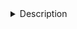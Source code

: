 <details><summary>Description</summary>

Under construction 
<!-- ## TO DO -->

<!-- #### Columns:  -->
<!-- - ... -->


<!-- TFs with expression (RNA) and motif (DAR) in the cell type -->

<!-- TODO: -->
<!-- - Maybe include all expressed TFs (with "0" motifs) -->
<!-- - Remove duplicated rows in "any" and "high conf"? -->


<!-- See  "dotplot" -->

</details>


